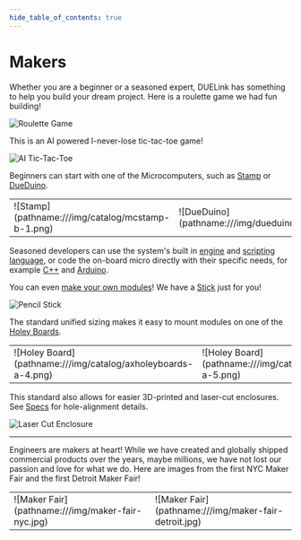 ```yaml
---
hide_table_of_contents: true
---
```


# Makers


Whether you are a beginner or a seasoned expert, DUELink has something to help you build your dream project. Here is a roulette game we had fun building!

![Roulette Game](pathname:///img/roulette.png)

This is an AI powered I-never-lose tic-tac-toe game!

![AI Tic-Tac-Toe](pathname:///img/tic-tac-toe.png)

Beginners can start with one of the Microcomputers, such as [Stamp](./products/mcstamp-b) or [DueDuino](./products/mcdueduino-a).


<table>
<td width='50%'>
    ![Stamp](pathname:///img/catalog/mcstamp-b-1.png)
</td>
<td width='50%'>
    ![DueDuino](pathname:///img/dueduino.png)
</td>
</table>



Seasoned developers can use the system's built in [engine](./engine/interrupt) and [scripting language](./engine/scripting), or code the on-board micro directly with their specific needs, for example [C++](./language/cpp) and [Arduino](./hw/arduino). 

You can even [make your own modules](./catalog/third-party)! We have a [Stick](./products/mcstick-a) just for you!

![Pencil Stick](pathname:///img/pencil-stick.png)

The standard unified sizing makes it easy to mount modules on one of the [Holey Boards](./products/axholey).

<table>
<td width='50%'>
    ![Holey Board](pathname:///img/catalog/axholeyboards-a-4.png)
</td>
<td width='50%'>
    ![Holey Board](pathname:///img/catalog/axholeyboards-a-5.png)
</td>
</table>


This standard also allows for easier 3D-printed and laser-cut enclosures. See [Specs](./specs) for hole-alignment details.

![Laser Cut Enclosure](pathname:///img/laser-enclosure.png)

---

Engineers are makers at heart! While we have created and globally shipped commercial products over the years, maybe millions, we have not lost our passion and love for what we do. Here are images from the first NYC Maker Fair and the first Detroit Maker Fair!


<table>
<td width='50%'>
    ![Maker Fair](pathname:///img/maker-fair-nyc.jpg)
</td>
<td width='50%'>
    ![Maker Fair](pathname:///img/maker-fair-detroit.jpg)
</td>
</table>
